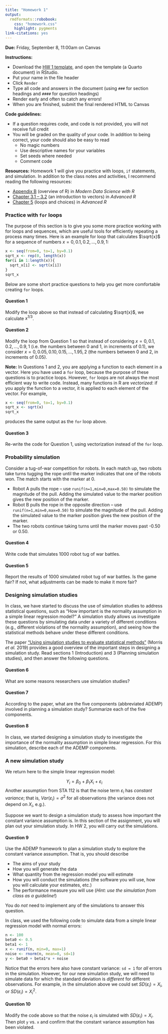 ```yaml
---
title: "Homework 1"
output: 
  rmdformats::robobook:
    css: "homework.css"
    highlight: pygments
link-citations: yes
---
```


**Due:** Friday, September 8, 11:00am on Canvas

**Instructions:** 

* Download the [HW 1 template](https://sta279-f23.github.io/homework/hw_1_template.qmd), and open the template (a Quarto document) in RStudio. 
* Put your name in the file header
* Click `Render`
* Type all code and answers in the document (using `###` for section headings and `####` for question headings)
* Render early and often to catch any errors!
* When you are finished, submit the final rendered HTML to Canvas

**Code guidelines:**

* If a question requires code, and code is not provided, you will not receive full credit
* You will be graded on the quality of your code. In addition to being correct, your code should also be easy to read
  * No magic numbers
  * Use descriptive names for your variables
  * Set seeds where needed
  * Comment code
  
**Resources:** Homework 1 will give you practice with loops, `if` statements, and simulation. In addition to the class notes and activities, I recommend reading the following resources:

* [Appendix B](https://mdsr-book.github.io/mdsr3e/B-appR.html) (overview of R) in *Modern Data Science with R*
* [Chapter 3.1 -- 3.2](https://adv-r.hadley.nz/vectors-chap.html) (an introduction to vectors) in *Advanced R*
* [Chapter 5](https://adv-r.hadley.nz/control-flow.html) (loops and choices) in *Advanced R*

### Practice with `for` loops

The purpose of this section is to give you some more practice working with for loops and sequences, which are useful tools for efficiently repeating a process many times. Here is an example for loop that calculates $\sqrt{x}$ for a sequence of numbers $x = 0, 0.1, 0.2, ..., 0.9, 1$:

```r
x <- seq(from=0, to=1, by=0.1)
sqrt_x <- rep(0, length(x))
for(i in 1:length(x)){
  sqrt_x[i] <- sqrt(x[i])
}
sqrt_x
```

Below are some short practice questions to help you get more comfortable creating `for` loops.

:::{.question}
#### Question 1

Modify the loop above so that instead of calculating $\sqrt{x}$, we calculate $x^{1/3}$.
:::

:::{.question}
#### Question 2

Modify the loop from Question 1 so that instead of considering $x = 0, 0.1, 0.2, ..., 0.9, 1$ (i.e. the numbers between 0 and 1, in increments of 0.1), we consider $x = 0, 0.05, 0.10, 0.15, ..., 1.95, 2$ (the numbers between 0 and 2, in increments of 0.05).
:::

**Note:** In Questions 1 and 2, you are applying a function to each element in a vector. Here you have used a `for` loop, because the purpose of these questions is to practice loops. However, `for` loops are not always the most efficient way to write code. Instead, many functions in R are *vectorized*: if you apply the function to a vector, it is applied to each element of the vector. For example,

```r
x <- seq(from=0, to=1, by=0.1)
sqrt_x <- sqrt(x)
sqrt_x
```

produces the same output as the `for` loop above.

:::{.question}
#### Question 3

Re-write the code for Question 1, using vectorization instead of the `for` loop.
:::

### Probability simulation

Consider a tug-of-war competition for robots. In each match up, two robots take turns tugging the rope until the marker indicates that one of the robots won. The match starts with the marker at 0.

* Robot A pulls the rope – use `runif(n=1,min=0,max=0.50)` to simulate the magnitude of the pull. Adding the simulated value to the marker position gives the new
position of the marker.
* Robot B pulls the rope in the opposite direction – use `runif(n=1,min=0,max=0.50)` to simulate the magnitude of the pull. Adding the simulated value to the marker position gives the new position of the marker.
* The two robots continue taking turns until the marker moves past -0.50 or 0.50.

:::{.question}
#### Question 4

Write code that simulates 1000 robot tug of war battles.
:::

:::{.question}
#### Question 5

Report the results of 1000 simulated robot tug of war battles. Is the game fair? If not, what adjustments can be made to make it more fair?
:::

### Designing simulation studies

In class, we have started to discuss the use of simulation studies to address statistical questions, such as "How important is the normality assumption in a simple linear regression model?" A simulation study allows us investigate these questions by simulating data under a variety of different conditions (e.g., different violations of the normality assumption), and seeing how the statistical methods behave under these different conditions.

The paper ["Using simulation studies to evaluate statistical methods"](https://onlinelibrary.wiley.com/doi/10.1002/sim.8086) (Morris *et al.* 2019) provides a good overview of the important steps in designing a simulation study. Read sections 1 (Introduction) and 3 (Planning simulation studies), and then answer the following questions.

:::{.question}
#### Question 6

What are some reasons researchers use simulation studies?
:::

:::{.question}
#### Question 7

According to the paper, what are the five components (abbreviated ADEMP) involved in planning a simulation study? Summarize each of the five components.
:::


:::{.question}
#### Question 8

In class, we started designing a simulation study to investigate the importance of the normality assumption in simple linear regression. For this simulation, describe each of the ADEMP components.
:::


### A new simulation study

We return here to the simple linear regression model:

$$Y_i = \beta_0 + \beta_1 X_i + \varepsilon_i$$
Another assumption from STA 112 is that the noise term $\varepsilon_i$ has *constant variance*; that is, $Var(\varepsilon_i) = \sigma^2$ for all observations (the variance does not depend on $X_i$, e.g.).

Suppose we want to design a simulation study to assess how important the constant variance assumption is. In this section of the assignment, you will plan out your simulation study. In HW 2, you will carry out the simulations.

:::{.question}
#### Question 9

Use the ADEMP framework to plan a simulation study to explore the constant variance assumption. That is, you should describe

* The aims of your study
* How you will generate the data
* What quantity from the regression model you will estimate
* How you will conduct the simulations (the software you will use, how you will calculate your estimates, etc.)
* The performance measure you will use (*Hint: use the simulation from class as a guideline!*)

You do *not* need to implement any of the simulations to answer this question.
:::

In class, we used the following code to simulate data from a simple linear regression model with normal errors:

```r
n <- 100
beta0 <- 0.5
beta1 <- 1
x <- runif(n, min=0, max=1)
noise <- rnorm(n, mean=0, sd=1)
y <- beta0 + beta1*x + noise
```

Notice that the errors here also have constant variance: `sd = 1` for *all* errors in the simulation. However, for our new simulation study, we will need to simulate data for which the standard deviation is *different* for different observations. For example, in the simulation above we could set $SD(\varepsilon_i) = X_i$, or $SD(\varepsilon_i) = X_i^2$.

:::{.question}
#### Question 10

Modify the code above so that the noise $\varepsilon_i$ is simulated with $SD(\varepsilon_i) = X_i$. Then plot `y` vs. `x` and confirm that the constant variance assumption has been violated.
:::



